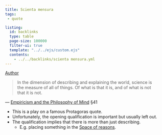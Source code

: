 ```yaml
---
title: Scienta mensura
tags:
 - quote

listing:
  id: backlinks
  type: table
  page-size: 100000
  filter-ui: true
  template: "../../ejs/custom.ejs"
  contents:
    - ../../backlinks/scienta mensura.yml
---
```


[Author](/docs/phil/Wilfrid Sellars.html)

> In the dimension of describing and explaining the world, science is the measure
of all of things. Of what is that it is, and of what is not that it is not. 

— [Empiricism and the Philosophy of Mind](/docs/phil/Empiricism and the Philosophy of Mind.html) §41


- This is a play on a famous Protagoras quote.
- Unfortunately, the opening qualification is important but usually left out.
- The qualification implies that there is more than just describing.
  - E.g. placing something in the [Space of reasons](/docs/phil/Space of reasons.html).
